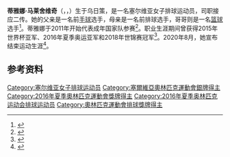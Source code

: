 {{bots|deny=InternetArchiveBot}}
{{NoteTA|G1=Sports}}
{{Infobox volleyball player
| name           = 蒂雅娜·马莱舍维奇
| image          = Tijana Malešević 2012 2.jpg
| imagesize      = 250px
| caption        = 摄于2012年10月
| nationality    = {{SRB}}
| birth_date     = {{Birth date and age|1991|3|18|df=yes}}
| birth_place    = {{YUG}}[[塞爾維亞社會主義共和國|塞爾維亞社會主義共和國]][[乌日策|乌日策]]
| height         = {{convert|1.85|m|ftin|abbr=on}}
| weight         = {{convert|78|kg|lb|abbr=on}}
| spike          = 300 cm
| block          = 286 cm
| position       = 接应二传
| years          = 2005–2010<br>2010–2012<br>2012–2013<br>2013–2014<br>2014–2015<br>2015–2016<br>2016–2017<br>2017–2018<br>2018<br>2018–2019<br>2019<br>2019–2020
| teams          = [[OK_Jedinstvo_Užice|OK Jedinstvo Užice]]<br>[[Voléro_Zürich|Voléro Zürich]]<br>[[PTPS_Piła|PTPS Piła]]<br>[[VK_Prostějov|VK Prostějov]]<br>[[Sarıyer_Belediyespor_Women's_Volleyball|Sarıyer Belediyespor]]<br>[[诺瓦拉女排俱乐部|诺瓦拉女排俱乐部]]<br>[[Osasco_Voleibol_Clube|Vôlei Nestlé Osasco]]<br>[[Seramiksan_Spor_Kulübü|Seramiksan Spor Kulübü]]<br>[[CSM_Volei_Alba_Blaj|CSM Volei Alba Blaj]]<br>[[OK_Crvena_zvezda|OK Crvena zvezda]]<br>[[Azzurra_Volley_San_Casciano|Il Bisonte Firenze]]<br>[[OK_Crvena_zvezda|OK Crvena zvezda]]
| nationalyears  = {{0|0000}}
| nationalteam   = {{vbw|SRB}}
| medaltemplates = 
{{MedalSport |女子[[排球|排球]]}}
{{MedalCountry |{{SRB}}}}
{{MedalCompetition|[[奥林匹克运动会|奥林匹克运动会]]}}
{{MedalSilver|[[2016年夏季奥林匹克运动会|2016 里约热内卢]]|[[2016年夏季奥林匹克运动会排球比赛|团体]]}}
{{MedalCompetition|[[世界女子排球锦标赛|世界女子排球锦标赛]]}}
{{MedalGold|[[2018年世界女子排球锦标赛|2018 日本]]|团体}}
{{MedalCompetition|[[世界杯排球赛|世界杯排球赛]]}}
{{MedalSilver|[[2015年世界盃女子排球賽|2015 日本]]|团体}}
{{MedalCompetition|[[欧洲女子排球锦标赛|欧洲女子排球锦标赛]]}}
{{MedalGold|[[2011年欧洲女子排球锦标赛|2011 塞尔维亚/意大利]]|团体}}
{{MedalGold|[[2017年欧洲女子排球锦标赛|2017 阿塞拜疆/格鲁吉亚]]|团体}}
{{MedalBronze|[[2015年欧洲女子排球锦标赛|2015 荷兰/比利时]]|团体}}
{{MedalCompetition|[[世界女排大奖赛|世界女排大奖赛]]}}
{{MedalBronze|[[2011年世界女排大獎賽|2011 澳门]]|团体}}
{{MedalBronze|[[2013年世界女排大獎賽|2013 札幌]]|团体}}
{{MedalBronze|[[2017年世界女排大獎賽|2017 南京]]|团体}}
{{MedalCompetition|[[欧洲运动会|欧洲运动会]]}}
{{MedalBronze|[[2015年欧洲运动会|2015 巴库]]|[[2015年欧洲运动会排球比赛|团体]]}}
{{MedalCompetition|欧洲女排联赛}}
{{MedalGold|2009 開塞利|团体}}
{{MedalGold|2011 伊斯坦布尔|团体}}
{{MedalBronze|2012 卡罗维发利|团体}}
}}
'''蒂雅娜·马莱舍维奇'''（{{lang-sr-Latn|Tijana Malešević}}，{{lang-sr-Cyrl|Тијана Малешевић}}，{{bd|1991年|3月18日||}}）生于乌日策，是一名塞尔维亚女子排球运动员，司职接应二传。她的父亲是一名前[[手球|手球]]选手，母亲是一名前排球选手，哥哥{{link-en|尼古拉·马莱舍维奇|Nikola Malešević|尼古拉}}则是一名[[篮球|篮球]]选手<ref>{{cite web|url=https://www.alo.rs/sport/ostali-sportovi/tijana-malesevic-29-odbojkaska-heroina-u-zivotnoj-ispovesti-samo-za-citaoce-alo-otkriva-dosta-je-bilo-odoh-u-penziju/333899/vest|script-title=sr:EKSKLUZIVNO Tijana Malešević (29), odbojkaška heroina, u životnoj ispovesti samo za čitaoce „Alo!" otkriva: "Dosta je bilo, odoh u penziju!"|publisher={{lang|sr|Alo}}|date=2020-08-14|accessdate=2021-02-12|archiveurl=https://web.archive.org/web/20200929131614/https://www.alo.rs/sport/ostali-sportovi/tijana-malesevic-29-odbojkaska-heroina-u-zivotnoj-ispovesti-samo-za-citaoce-alo-otkriva-dosta-je-bilo-odoh-u-penziju/333899/vest|archivedate=2020-09-29}}</ref>。蒂雅娜于2011年开始代表成年国家队参赛<ref>{{cite web|url=http://www.ossrb.org/tijana-malesevic.html|script-title=sr:Tijana Malešević|work={{lang|sr|Odbojkaški savez Srbije}}|accessdate=2021-02-12|archiveurl=https://web.archive.org/web/20160327031006/http://www.ossrb.org/tijana-malesevic.html|archivedate=2016-03-27}}</ref>。职业生涯期间曾获得2015年世界杯亚军、2016年夏季奥运亚军和2018年世锦赛冠军<ref>{{cite web|url=https://www.insidethegames.biz/articles/1097675/malesevic-serbia-volleyball-retirement|title=Olympic silver medallist and world champion Malesevic retires from volleyball|work=Inside the Games|date=2020-08-25|accessdate=2021-02-12|archiveurl=https://archive.is/c3UEX|archivedate=2021-02-12}}</ref>。2020年8月，她宣布结束运动生涯<ref>{{cite web|url=https://www.volleyball.world/en/volleyball/olympics/2020/news/serbian-star-tijana-malesevic-ends-career?id=91197|title=Serbian star Tijana Malesevic ends career|work=FIVB|date=2020-08-20|accessdate=2021-02-12|archiveurl=https://archive.is/vPORr|archivedate=2021-02-12}}</ref>。

==参考资料==
{{reflist}}

{{DEFAULTSORT:Malesevic, Tijana}}
[[Category:塞尔维亚女子排球运动员|Category:塞尔维亚女子排球运动员]]
[[Category:塞爾維亞奧林匹克運動會銀牌得主|Category:塞爾維亞奧林匹克運動會銀牌得主]]
[[Category:2016年夏季奧林匹克運動會獎牌得主|Category:2016年夏季奧林匹克運動會獎牌得主]]
[[Category:2016年夏季奥林匹克运动会排球运动员|Category:2016年夏季奥林匹克运动会排球运动员]]
[[Category:奧林匹克運動會排球獎牌得主|Category:奧林匹克運動會排球獎牌得主]]